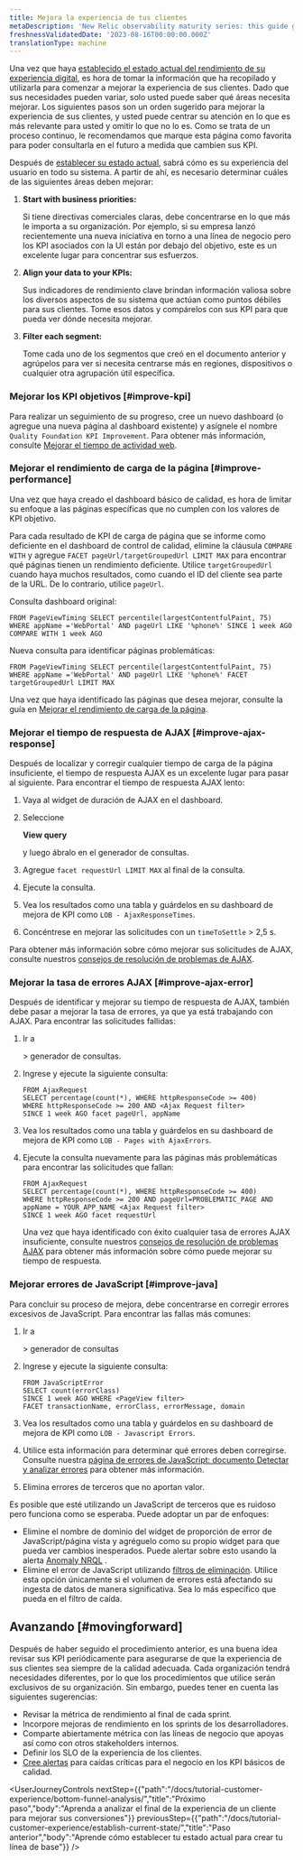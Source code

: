 ```yaml
---
title: Mejora la experiencia de tus clientes
metaDescription: 'New Relic observability maturity series: this guide gives you a quality foundation for optimizing your web application''s performance to improve your customer experience.'
freshnessValidatedDate: '2023-08-16T00:00:00.000Z'
translationType: machine
---
```


Una vez que haya [establecido el estado actual del rendimiento de su experiencia digital](/docs/tutorial-customer-experience/establish-current-state/), es hora de tomar la información que ha recopilado y utilizarla para comenzar a mejorar la experiencia de sus clientes. Dado que sus necesidades pueden variar, solo usted puede saber qué áreas necesita mejorar. Los siguientes pasos son un orden sugerido para mejorar la experiencia de sus clientes, y usted puede centrar su atención en lo que es más relevante para usted y omitir lo que no lo es. Como se trata de un proceso continuo, le recomendamos que marque esta página como favorita para poder consultarla en el futuro a medida que cambien sus KPI.

Después de [establecer su estado actual](/docs/tutorial-customer-experience/establish-current-state/), sabrá cómo es su experiencia del usuario en todo su sistema. A partir de ahí, es necesario determinar cuáles de las siguientes áreas deben mejorar:

1. <DoNotTranslate>**Start with business priorities:**</DoNotTranslate>

   Si tiene directivas comerciales claras, debe concentrarse en lo que más le importa a su organización. Por ejemplo, si su empresa lanzó recientemente una nueva iniciativa en torno a una línea de negocio pero los KPI asociados con la UI están por debajo del objetivo, este es un excelente lugar para concentrar sus esfuerzos.

2. <DoNotTranslate>**Align your data to your KPIs:**</DoNotTranslate>

   Sus indicadores de rendimiento clave brindan información valiosa sobre los diversos aspectos de su sistema que actúan como puntos débiles para sus clientes. Tome esos datos y compárelos con sus KPI para que pueda ver dónde necesita mejorar.

3. <DoNotTranslate>**Filter each segment:**</DoNotTranslate>

   Tome cada uno de los segmentos que creó en el documento anterior y agrúpelos para ver si necesita centrarse más en regiones, dispositivos o cualquier otra agrupación útil específica.

### Mejorar los KPI objetivos [#improve-kpi]

Para realizar un seguimiento de su progreso, cree un nuevo dashboard (o agregue una nueva página al dashboard existente) y asígnele el nombre `Quality Foundation KPI Improvement`. Para obtener más información, consulte [Mejorar el tiempo de actividad web](/docs/new-relic-solutions/observability-maturity/customer-experience/cx-improve-web-uptime).

### Mejorar el rendimiento de carga de la página [#improve-performance]

Una vez que haya creado el dashboard básico de calidad, es hora de limitar su enfoque a las páginas específicas que no cumplen con los valores de KPI objetivo.

Para cada resultado de KPI de carga de página que se informe como deficiente en el dashboard de control de calidad, elimine la cláusula `COMPARE WITH` y agregue `FACET pageUrl/targetGroupedUrl LIMIT MAX` para encontrar qué páginas tienen un rendimiento deficiente. Utilice `targetGroupedUrl` cuando haya muchos resultados, como cuando el ID del cliente sea parte de la URL. De lo contrario, utilice `pageUrl`.

Consulta dashboard original:

```
FROM PageViewTiming SELECT percentile(largestContentfulPaint, 75) WHERE appName ='WebPortal' AND pageUrl LIKE '%phone%' SINCE 1 week AGO COMPARE WITH 1 week AGO 
```

Nueva consulta para identificar páginas problemáticas:

```
FROM PageViewTiming SELECT percentile(largestContentfulPaint, 75) WHERE appName ='WebPortal' AND pageUrl LIKE '%phone%' FACET targetGroupedUrl LIMIT MAX
```

Una vez que haya identificado las páginas que desea mejorar, consulte la guía en [Mejorar el rendimiento de carga de la página](/docs/new-relic-solutions/observability-maturity/customer-experience/cx-improve-page-load).

### Mejorar el tiempo de respuesta de AJAX [#improve-ajax-response]

Después de localizar y corregir cualquier tiempo de carga de la página insuficiente, el tiempo de respuesta AJAX es un excelente lugar para pasar al siguiente. Para encontrar el tiempo de respuesta AJAX lento:

1. Vaya al widget de duración de AJAX en el dashboard.

2. Seleccione

   <DoNotTranslate>**View query**</DoNotTranslate>

   y luego ábralo en el generador de consultas.

3. Agregue `facet requestUrl LIMIT MAX` al final de la consulta.

4. Ejecute la consulta.

5. Vea los resultados como una tabla y guárdelos en su dashboard de mejora de KPI como `LOB - AjaxResponseTimes`.

6. Concéntrese en mejorar las solicitudes con un `timeToSettle` > 2,5 s.

Para obtener más información sobre cómo mejorar sus solicitudes de AJAX, consulte nuestros [consejos de resolución de problemas de AJAX](/docs/browser/browser-monitoring/browser-pro-features/ajax-page-identify-time-consuming-calls/).

### Mejorar la tasa de errores AJAX [#improve-ajax-error]

Después de identificar y mejorar su tiempo de respuesta de AJAX, también debe pasar a mejorar la tasa de errores, ya que ya está trabajando con AJAX. Para encontrar las solicitudes fallidas:

1. Ir a

   <InlinePopover type="dashboards"/>

   \> generador de consultas.

2. Ingrese y ejecute la siguiente consulta:

   ```
   FROM AjaxRequest 
   SELECT percentage(count(*), WHERE httpResponseCode >= 400) 
   WHERE httpResponseCode >= 200 AND <Ajax Request filter>
   SINCE 1 week AGO facet pageUrl, appName
   ```

3. Vea los resultados como una tabla y guárdelos en su dashboard de mejora de KPI como `LOB - Pages with AjaxErrors`.

4. Ejecute la consulta nuevamente para las páginas más problemáticas para encontrar las solicitudes que fallan:

   ```
   FROM AjaxRequest 
   SELECT percentage(count(*), WHERE httpResponseCode >= 400) 
   WHERE httpResponseCode >= 200 AND pageUrl=PROBLEMATIC_PAGE AND appName = YOUR_APP_NAME <Ajax Request filter> 
   SINCE 1 week AGO facet requestUrl
   ```

   Una vez que haya identificado con éxito cualquier tasa de errores AJAX insuficiente, consulte nuestros [consejos de resolución de problemas AJAX](/docs/browser/browser-monitoring/browser-pro-features/ajax-page-identify-time-consuming-calls) para obtener más información sobre cómo puede mejorar su tiempo de respuesta.

### Mejorar errores de JavaScript [#improve-java]

Para concluir su proceso de mejora, debe concentrarse en corregir errores excesivos de JavaScript. Para encontrar las fallas más comunes:

1. Ir a

   <InlinePopover type="dashboards"/>

   \> generador de consultas

2. Ingrese y ejecute la siguiente consulta:

   ```
   FROM JavaScriptError 
   SELECT count(errorClass) 
   SINCE 1 week AGO WHERE <PageView filter>  
   FACET transactionName, errorClass, errorMessage, domain
   ```

3. Vea los resultados como una tabla y guárdelos en su dashboard de mejora de KPI como `LOB - Javascript Errors`.

4. Utilice esta información para determinar qué errores deben corregirse. Consulte nuestra [página de errores de JavaScript: documento Detectar y analizar errores](/docs/browser/new-relic-browser/browser-pro-features/javascript-errors-page-detect-analyze-errors/) para obtener más información.

5. Elimina errores de terceros que no aportan valor.

<Callout variant="tip">
  Es posible que esté utilizando un JavaScript de terceros que es ruidoso pero funciona como se esperaba. Puede adoptar un par de enfoques:

  * Elimine el nombre de dominio del widget de proporción de error de JavaScript/página vista y agréguelo como su propio widget para que pueda ver cambios inesperados. Puede alertar sobre esto usando la alerta [Anomaly NRQL](/docs/alerts-applied-intelligence/new-relic-alerts/alert-conditions/create-baseline-alert-conditions/) .
  * Elimine el error de JavaScript utilizando [filtros de eliminación](/docs/logs/log-management/ui-data/drop-data-drop-filter-rules). Utilice esta opción únicamente si el volumen de errores está afectando su ingesta de datos de manera significativa. Sea lo más específico que pueda en el filtro de caída.
</Callout>

## Avanzando [#movingforward]

Después de haber seguido el procedimiento anterior, es una buena idea revisar sus KPI periódicamente para asegurarse de que la experiencia de sus clientes sea siempre de la calidad adecuada. Cada organización tendrá necesidades diferentes, por lo que los procedimientos que utilice serán exclusivos de su organización. Sin embargo, puedes tener en cuenta las siguientes sugerencias:

* Revisar la métrica de rendimiento al final de cada sprint.
* Incorpore mejoras de rendimiento en los sprints de los desarrolladores.
* Comparte abiertamente métrica con las líneas de negocio que apoyas así como con otros stakeholders internos.
* Definir los SLO de la experiencia de los clientes.
* [Cree alertas](/docs/tutorial-create-alerts/create-new-relic-alerts/) para caídas críticas para el negocio en los KPI básicos de calidad.

<UserJourneyControls
  nextStep={{"path":"/docs/tutorial-customer-experience/bottom-funnel-analysis/","title":"Próximo paso","body":"Aprenda a analizar el final de la experiencia de un cliente para mejorar sus conversiones"}}
  previousStep={{"path":"/docs/tutorial-customer-experience/establish-current-state/","title":"Paso anterior","body":"Aprende cómo establecer tu estado actual para crear tu línea de base"}}
/>